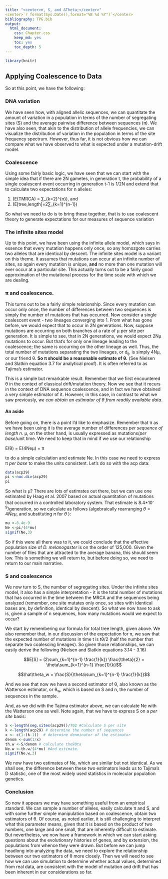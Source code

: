 ```yaml
---
title: "<center>π, S, and &Theta;</center>"
<center>`r format(Sys.Date(),format="%B %d %Y")`</center>
bibliography: TPG.bib
output:
  html_document:
    css: Chapter.css
    keep_md: yes
    toc: yes
    toc_depth: 5
---
```


```r
library(knitr)
```


## Applying Coalescence to Data

So at this point, we have the following:

### DNA variation

We have seen how, with aligned allelic sequences, we can quantitate the amount of variation in a population in terms of the number of segregating sites (S) and the average pairwise difference between sequences (π).  We have also seen, that akin to the distribution of allele frequencies, we can visualize the distribution of variation in the population in terms of the site frequency spectrum.  However, thus far, it is not obvious how we can compare what we have observed to what is expected under a mutation-drift model.

### Coalescence

Using some fairly basic logic, we have seen that we can start with the simple idea that if there are 2N gametes, in generation t, the probability of a single coalescent event occurring in generation t-1 is 1/2N and extend that to calculate two expectations for n alleles:

1.  \(E(TMRCA) = ∑_{k=2}^{n}\frac{2}{k(k-1)}\), and
2. \(E[tree\,length]=2∑_{k=1}^{n-1}\frac{1}{k}\)

So what we need to do is to bring these together, that is to use coalescent theory to generate expectations for our measures of sequence variation

### The infinite sites model

Up to this point, we have been using the infinite allele model, which says in essence that every mutation happens only once, so any homozgote carries two alleles that are identical by descent.  The infinite sites model is a variant on this theme.  It assumes that mutations can occur at an infinite number of sites, so again every mutation is unique, **and** no more than one mutation will ever occur at a particular site.  This actually turns out to be a fairly good approximation of the mutational process for the time scale with which we are dealing.

###  π and coalescence.

This turns out to be a fairly simple relationship.  Since every mutation can occur only once, the number of differences between two sequences is simply the number of mutations that has occurred.  Now  consider a single coalescent event - two lineages converging into 1.  From what has gone before, we would expect that to occur in 2N generations.  Now, suppose mutations are occurring on both branches at a rate of µ per site per generation.  It is simple to see, that in 2N generations, we would expect 2Nµ mutations to occur.  But that's for only one lineage leading to the coalescence; the same is occurring on the other lineage as well.  Thus, the total number of mutations separating the two lineages, or d<sub>ij</sub>, is simply 4Nµ, or our friend &theta;. **So π should be a reasonable estimate of &theta;.** (See Nielsen and Slatkin equation 3.7 for analytical proof). It is often referred to as Tajima's estimator.

This is a simple but remarkable result.  Remember that we first encountered &theta; in the context of classical drift/mutation theory.  Now we see that it recurs in the context of DNA sequence coalescence, and in fact we have obtained a very simple estimator of it. However, in this case, in contrast to what we saw previously, *we can obtain an estimator of &theta; from readily available data*. 


#### An aside

Before going on, there is a point I'd like to emphasize.  Remember that &pi; as we have been using it is the average number of differences *per sequence of length n*.  &mu;, on the other hand, is usually expressed as mutations/*per base*/unit time.  We need to keep that in mind if we use our relationship

E(&theta;) = E(4Ne&mu;) = &pi;

to do a simple calculation and estimate Ne.  In this case we need to express &pi; *per base* to make the units consistent.  Let's do so with the acp data:

```r
data(acp29)
pi <-nuc.div(acp29)
pi
```

So what is &mu;?  There are lots of estimates out there, but we can use one estimated by Haag et al. 2007 based on actual quantitation of mutations that occurred in a controlled laboratory system.  That estimate is 8.4*10^-9^/generation, so we calculate as follows (algebraically rearranging $\theta = 4Ne\mu$, and substituting $\pi$ for $\theta$ ):

```r
mu <-8.4e-9
Ne <-pi/(4*mu)
signif(Ne,3)
```

So if this were all there was to it, we could conclude that the effective population size of *D. melanogaster* is on the order of 125,000.  Given the number of flies that are attracted to the average banana, this should seem low.  This is something we will return to, but before doing so, we need to return to our main narrative.


### S and coalescence

We now turn to S, the number of segregating sites.  Under the infinite sites model, it also has a simple interpretation - it is the total number of mutations that has occurred in the time between the MRCA and the sequences being analyzed (remember, one site mutates only once, so sites with identical bases are, by definition, identical by descent).  So what we now have to ask is, given a sample of n sequences, how many mutations would we expect to occur?  

We start by remembering our formula for total tree length, given above.  We also remember that, in our discussion of the expectation for π, we saw that the expected number of mutations in time t is t&theta;/2 (half the number that separate two coalescing lineages).  So given those relationships, we can easily derive the following (Nielsen and Slatkin equations 3.14 - 3.16) 

$$E[S] = (2\sum_{k=1}^{n-1} \frac{1}{k}) \frac{\theta}{2} = \theta\sum_{k=1}^{n-1} \frac{1}{k}$$


$$\hat\theta_w = \frac{S}{\theta\sum_{k=1}^{n-1} \frac{1}{k}}$$


And we see that now we have a second estimator of &theta;, also known as the Watterson estimator, or &theta;<sub>w</sub>, which is based on S and n, the number of sequences in the sample.

And, as we did with the Tajima estimator above, we can calculate Ne with the Watterson one as well.  Note again, that we have to express S on a *per site* basis:

```r
S <-length(seg.sites(acp29))/702 #Calculate S per site
k <-length(acp29) # determine the number of sequences
x <- c(1:(k-1))  # determine denminator of the estimator
denom <-sum(1/x) 
th.w <-S/denom # calculate the90ta
Ne.w <-th.w/(4*mu) #And estimate.
signif(Ne.w,3)
```

We now have two estimates of Ne, which are similar but not identical.  As we shall see, the difference between these two estimators leads us to Tajima's D statistic, one of the most widely used statistics in molecular population genetics.

### Conclusion

So now it appears we may have something useful from an empirical standard.  We can sample a number of alleles, easily calculate π and S, and with some further simple manipulation based on coalescence, obtain two estimators of &theta;.  Of course, as noted earlier, it is still challenging to interpret what this parameter means, given that it is based on the product of two numbers, one large and one small, that are inherently difficult to estimate.  But nevertheless, we now have a framework in which we can start asking questions about the evolutionary histories of genes, and by extension, the populations from whence they were drawn.  But before we can jump headlong into analyzing the data, we need to explore the relationship between our two estimators of &theta; more closely.  Then we will need to see how we can use simulation to determine whether actual values, determined from real data, are consistent with the model of mutation and drift that has been inherent in our considerations so far.

